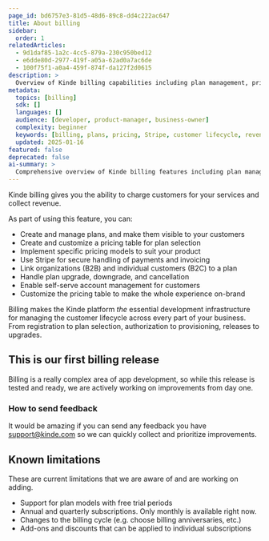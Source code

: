 ```yaml
---
page_id: bd6757e3-81d5-48d6-89c8-dd4c222ac647
title: About billing
sidebar:
  order: 1
relatedArticles:
  - 9d1daf85-1a2c-4cc5-879a-230c950bed12
  - e6dde80d-2977-419f-a05a-62ad0a7ac6de
  - 100f75f1-a0a4-459f-874f-da127f2d0615
description: >
  Overview of Kinde billing capabilities including plan management, pricing tables, payment processing, and customer lifecycle management.
metadata:
  topics: [billing]
  sdk: []
  languages: []
  audience: [developer, product-manager, business-owner]
  complexity: beginner
  keywords: [billing, plans, pricing, Stripe, customer lifecycle, revenue, subscriptions]
  updated: 2025-01-16
featured: false
deprecated: false
ai-summary: >
  Comprehensive overview of Kinde billing features including plan management, pricing tables, and customer lifecycle management.
---
```


Kinde billing gives you the ability to charge customers for your services and collect revenue.

As part of using this feature, you can:

- Create and manage plans, and make them visible to your customers
- Create and customize a pricing table for plan selection
- Implement specific pricing models to suit your product
- Use Stripe for secure handling of payments and invoicing
- Link organizations (B2B) and individual customers (B2C) to a plan
- Handle plan upgrade, downgrade, and cancellation
- Enable self-serve account management for customers
- Customize the pricing table to make the whole experience on-brand

Billing makes the Kinde platform _the_ essential development infrastructure for managing the customer lifecycle across every part of your business. From registration to plan selection, authorization to provisioning, releases to upgrades.

## This is our first billing release

Billing is a really complex area of app development, so while this release is tested and ready, we are actively working on improvements from day one.

### How to send feedback

It would be amazing if you can send any feedback you have [support@kinde.com](mailto:support@kinde.com) so we can quickly collect and prioritize improvements.

## Known limitations

These are current limitations that we are aware of and are working on adding.

- Support for plan models with free trial periods
- Annual and quarterly subscriptions. Only monthly is available right now.
- Changes to the billing cycle (e.g. choose billing anniversaries, etc.)
- Add-ons and discounts that can be applied to individual subscriptions
